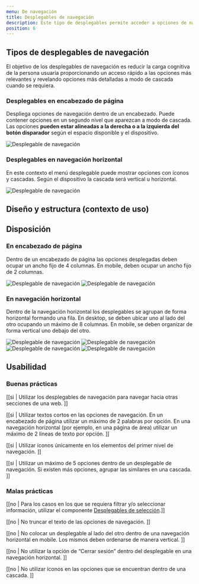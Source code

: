 ```yaml
---
menu: De navegación
title: Desplegables de navegación
description: Este tipo de desplegables permite acceder a opciones de navegación y funcionalidades adicionales de manera organizada, desplegándolas de forma vertical u horizontal.
position: 6
---
```


## Tipos de desplegables de navegación

El objetivo de los desplegables de navegación es reducir la carga cognitiva de la persona usuaria proporcionando un acceso rápido a las opciones más relevantes y revelando opciones más detalladas a modo de cascada cuando se requiera. 

### Desplegables en encabezado de página

Despliega opciones de navegación dentro de un encabezado. Puede contener opciones en un segundo nivel que aparezcan a modo de cascada. Las opciones **pueden estar alineadas a la derecha o a la izquierda del botón disparador** según el espacio disponible y el dispositivo. 

<div className="content-3">
  <img src="/componentes/desplegable/dropdown-menu-page.svg" alt="Desplegable de navegación" />
</div>

### Desplegables en navegación horizontal

En este contexto el menú desplegable puede mostrar opciones con íconos y cascadas. Según el dispositivo la cascada será vertical u horizontal.

<div className="content-3">
  <img src="/componentes/desplegable/dropdown-menu-horizontal.svg" alt="Desplegable de navegación" />
</div>

## Diseño y estructura (contexto de uso)

<h2>Disposición</h2>

### En encabezado de página

Dentro de un encabezado de página las opciones desplegadas deben ocupar un ancho fijo de 4 columnas. En mobile, deben ocupar un ancho fijo de 2 columnas. 

<div className="content-row">
  <img src="/componentes/desplegable/dropdown-menu-position1.svg" alt="Desplegable de navegación" />
  <img src="/componentes/desplegable/dropdown-menu-position2.svg" alt="Desplegable de navegación" />
</div>

### En navegación horizontal

Dentro de la navegación horizontal los desplegables se agrupan de forma horizontal formando una fila. En desktop, se deben ubicar uno al lado del otro ocupando un máximo de 8 columnas.  En mobile, se deben organizar de forma vertical uno debajo del otro. 

<div className="content-row">
  <img src="/componentes/desplegable/dropdown-menu-position3.svg" alt="Desplegable de navegación" />
  <img src="/componentes/desplegable/dropdown-menu-position4.svg" alt="Desplegable de navegación" />
  <img src="/componentes/desplegable/dropdown-menu-position5.svg" alt="Desplegable de navegación" />
  <img src="/componentes/desplegable/dropdown-menu-position6.svg" alt="Desplegable de navegación" />
</div>


## Usabilidad

### Buenas prácticas

[[si | Utilizar los desplegables de navegación para navegar hacia otras secciones de una web. ]]

[[si | Utilizar textos cortos en las opciones de navegación. En un encabezado de página utilizar un máximo de 2 palabras por opción. En una navegación horizontal (por ejemplo, en una página de área) utilizar un máximo de 2 líneas de texto por opción. ]]

[[si | Utilizar íconos únicamente en los elementos del primer nivel de navegación. ]]

[[si | Utilizar un máximo de 5 opciones dentro de un desplegable de navegación. Si existen más opciones, agrupar las similares en una cascada. ]]

### Malas prácticas

[[no | Para los casos en los que se requiera filtrar y/o seleccionar información, utilizar el componente [Desplegables de selección](https://gcba.github.io/estandares/componentes/desplegables/desplegables_seleccion/).]]

[[no | No truncar el texto de las opciones de navegación. ]]

[[no | No colocar un desplegable al lado del otro dentro de una navegación horizontal en mobile. Los mismos deben ordenarse de manera vertical. ]]

[[no | No utilizar la opción de “Cerrar sesión” dentro del desplegable en una navegación horizontal. ]]

[[no | No utilizar íconos en las opciones que se encuentran dentro de una cascada. ]]

